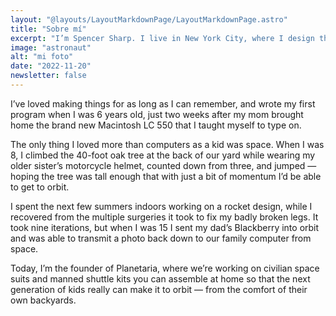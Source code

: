 ```yaml
---
layout: "@layouts/LayoutMarkdownPage/LayoutMarkdownPage.astro"
title: "Sobre mí"
excerpt: "I’m Spencer Sharp. I live in New York City, where I design the future."
image: "astronaut"
alt: "mi foto"
date: "2022-11-20"
newsletter: false
---
```


I’ve loved making things for as long as I can remember, and wrote my first program when I was 6 years old, just two weeks after my mom brought home the brand new Macintosh LC 550 that I taught myself to type on.

The only thing I loved more than computers as a kid was space. When I was 8, I climbed the 40-foot oak tree at the back of our yard while wearing my older sister’s motorcycle helmet, counted down from three, and jumped — hoping the tree was tall enough that with just a bit of momentum I’d be able to get to orbit.

I spent the next few summers indoors working on a rocket design, while I recovered from the multiple surgeries it took to fix my badly broken legs. It took nine iterations, but when I was 15 I sent my dad’s Blackberry into orbit and was able to transmit a photo back down to our family computer from space.

Today, I’m the founder of Planetaria, where we’re working on civilian space suits and manned shuttle kits you can assemble at home so that the next generation of kids really can make it to orbit — from the comfort of their own backyards.